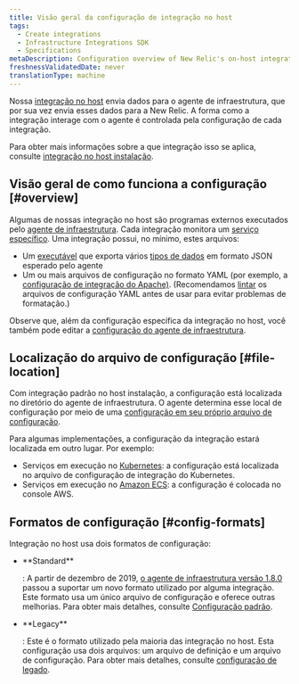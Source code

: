 ```yaml
---
title: Visão geral da configuração de integração no host
tags:
  - Create integrations
  - Infrastructure Integrations SDK
  - Specifications
metaDescription: Configuration overview of New Relic's on-host integrations.
freshnessValidatedDate: never
translationType: machine
---
```


Nossa [integração no host](/docs/infrastructure/host-integrations/installation/install-infrastructure-host-integrations) envia dados para o agente de infraestrutura, que por sua vez envia esses dados para a New Relic. A forma como a integração interage com o agente é controlada pela configuração de cada integração.

Para obter mais informações sobre a que integração isso se aplica, consulte [integração no host instalação](/docs/infrastructure/host-integrations/installation/install-infrastructure-host-integrations).

## Visão geral de como funciona a configuração [#overview]

Algumas de nossas integração no host são programas externos executados pelo [agente de infraestrutura](/docs/infrastructure/install-configure-infrastructure/configuration/configure-infrastructure-agent). Cada integração monitora um [serviço específico](/docs/integrations/host-integrations/host-integrations-list). Uma integração possui, no mínimo, estes arquivos:

* Um [executável](/docs/infrastructure/infrastructure-integrations/custom-integrations/create-integration-executable-file) que exporta vários [tipos de dados](/docs/integrations/new-relic-integrations/get-started/introduction-infrastructure-integrations#data-types) em formato JSON esperado pelo agente
* Um ou mais arquivos de configuração no formato YAML (por exemplo, a [configuração de integração do Apache)](/docs/integrations/host-integrations/host-integrations-list/kafka-monitoring-integration#config). (Recomendamos [lintar](http://www.yamllint.com/) os arquivos de configuração YAML antes de usar para evitar problemas de formatação.)

Observe que, além da configuração específica da integração no host, você também pode editar a [configuração do agente de infraestrutura](/docs/infrastructure/install-infrastructure-agent/configuration/configure-infrastructure-agent).

## Localização do arquivo de configuração [#file-location]

Com integração padrão no host instalação, a configuração está localizada no diretório do agente de infraestrutura. O agente determina esse local de configuração por meio de uma [configuração em seu próprio arquivo de configuração](/docs/infrastructure/install-configure-manage-infrastructure/configuration/infrastructure-configuration-settings#plugin-dir).

Para algumas implementações, a configuração da integração estará localizada em outro lugar. Por exemplo:

* Serviços em execução no [Kubernetes](/docs/integrations/kubernetes-integration/link-apps-services/monitor-services-running-kubernetes): a configuração está localizada no arquivo de configuração de integração do Kubernetes.
* Serviços em execução no [Amazon ECS](/docs/integrations/host-integrations/host-integrations-list/monitor-services-running-amazon-ecs): a configuração é colocada no console AWS.

## Formatos de configuração [#config-formats]

Integração no host usa dois formatos de configuração:

* <DNT>
    **Standard**
  </DNT>

  : A partir de dezembro de 2019, [o agente de infraestrutura versão 1.8.0](/docs/release-notes/infrastructure-release-notes/infrastructure-agent-release-notes) passou a suportar um novo formato utilizado por alguma integração. Este formato usa um único arquivo de configuração e oferece outras melhorias. Para obter mais detalhes, consulte [Configuração padrão](/docs/create-integrations/infrastructure-integrations-sdk/specifications/host-integrations-standard-configuration-format).

* <DNT>
    **Legacy**
  </DNT>

  : Este é o formato utilizado pela maioria das integração no host. Esta configuração usa dois arquivos: um arquivo de definição e um arquivo de configuração. Para obter mais detalhes, consulte [configuração de legado](/docs/create-integrations/infrastructure-integrations-sdk/specifications/host-integrations-legacy-configuration-format/).
